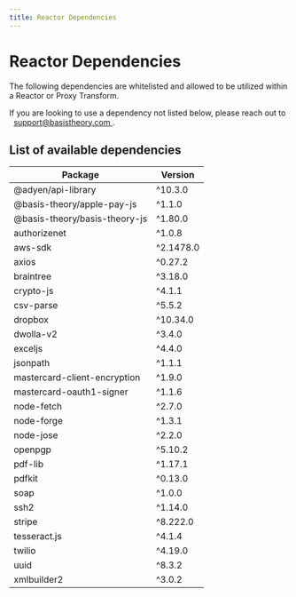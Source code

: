 ```yaml
---
title: Reactor Dependencies
---
```



# Reactor Dependencies

The following dependencies are whitelisted and allowed to be utilized within a Reactor or Proxy Transform.

<Alert>
  If you are looking to use a dependency not listed below, please reach out to
  &nbsp;
  <a href="mailto:support@basistheory.com?subject=Reactor%20Dependency%20Request">
    support@basistheory.com
  </a>
  .
</Alert>

## List of available dependencies

| Package                       | Version   |
|-------------------------------|-----------|
| @adyen/api-library            | ^10.3.0   |
| @basis-theory/apple-pay-js    | ^1.1.0    |
| @basis-theory/basis-theory-js | ^1.80.0   |
| authorizenet                  | ^1.0.8    |
| aws-sdk                       | ^2.1478.0 |
| axios                         | ^0.27.2   |
| braintree                     | ^3.18.0   |
| crypto-js                     | ^4.1.1    |
| csv-parse                     | ^5.5.2    |
| dropbox                       | ^10.34.0  |
| dwolla-v2                     | ^3.4.0    |
| exceljs                       | ^4.4.0    |
| jsonpath                      | ^1.1.1    |
| mastercard-client-encryption  | ^1.9.0    |
| mastercard-oauth1-signer      | ^1.1.6    |
| node-fetch                    | ^2.7.0    |
| node-forge                    | ^1.3.1    |
| node-jose                     | ^2.2.0    |
| openpgp                       | ^5.10.2   |
| pdf-lib                       | ^1.17.1   |
| pdfkit                        | ^0.13.0   |
| soap                          | ^1.0.0    |
| ssh2                          | ^1.14.0   |
| stripe                        | ^8.222.0  |
| tesseract.js                  | ^4.1.4    |
| twilio                        | ^4.19.0   |
| uuid                          | ^8.3.2    |
| xmlbuilder2                   | ^3.0.2    |
